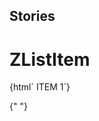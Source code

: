 
## Stories

<Meta title="MyzList/ZListItem" component="z-myz-list-item" />

# ZListItem

<Preview>
  <Story name="z-myz-list-item">
    {html` <z-myz-list-item
      action="${text("action", "10")}"
      icon="${text("icon", "cart")}"
      linktarget="${text("linktarget", "_blank")}"
      link="${text("link", "www.zanichelli.it")}"
      underlined="${boolean("underlined", true)}"
      >ITEM 1</z-myz-list-item
    >`}
  </Story>
</Preview>

{" "}

<Props of="z-myz-list-item" />
